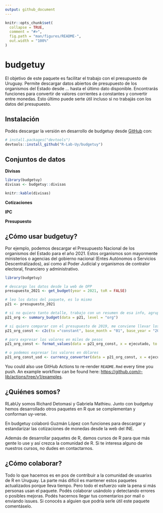 ```yaml
---
output: github_document
---
```


<!-- README.md is generated from README.Rmd. Please edit that file -->

```r
knitr::opts_chunk$set(
  collapse = TRUE,
  comment = "#>",
  fig.path = "man/figures/README-",
  out.width = "100%"
)
```

# budgetuy

<!-- badges: start -->
<!-- badges: end -->

El objetivo de este paquete es facilitar el trabajo con el presupuesto de Uruguay. Permite descargar datos abiertos de presupuesto de los organismos del Estado desde ... hasta el último dato disponible. Encontrarás funciones para convertir de valores corrientes a constantes y convertir entre monedas. Esto último puede serte útil incluso si no trabajás con los datos del presupuesto.

## Instalación

Podés descargar la versión en desarrollo de budgetuy desde [GitHub](https://github.com/) con:

``` r
# install.packages("devtools")
devtools::install_github("R-Lab-Uy/budgetuy")
```

## Conjuntos de datos

**Divisas**


```r
library(budgetuy)
divisas <- budgetuy::divisas

knitr::kable(divisas)
```

**Cotizaciones**

**IPC**

**Presupuesto**


## ¿Cómo usar budgetuy?

Por ejemplo, podemos descargar el Presupuesto Nacional de los organismos del Estado para el año 2021. Estos organismos son mayormente ministerios o agencias del gobierno nacional (Entes Autónomos o Servicios Descentralizados), así como al Poder Judicial y organismos de contralor
electoral, financiero y administrativo. 

```r
library(budgetuy)

# descargo los datos desde la web de OPP 
presupuesto_2021 <- get_budget(year = 2021, toR = FALSE)

# leo los datos del paquete, es lo mismo
p21 <- presupuesto_2021

# si no quiero tanto detalle, trabajo con un resumen de esa info, agrupada por organismo
p21_org <- summary_budget(data = p21, level = "org")

# si quiero comparar con el presupuesto de 2019, me conviene llevar los pesos corrientes de 2021 a pesos constantes de 2019
p21_org_const <- c2c(to ="constant", base_month = "01", base_year = "2019", data = p21_org, x = "ejecutado", y = "año")

# para expresar los valores en miles de pesos
p21_org_const <- format_values(data = p21_org_const, x = ejecutado, to = "thousand") 

# o podemos expresar los valores en dólares
p21_org_const_usd <- currency_converter(data = p21_org_const, x = ejecutado_const, base_date = "2019-01-01")
```


You could also use GitHub Actions to re-render `README.Rmd` every time you push. An example workflow can be found here: <https://github.com/r-lib/actions/tree/v1/examples>.

## ¿Quiénes somos?

RLabUy somos Richard Detomasi y Gabriela Mathieu. Junto con budgetuy hemos desarrollado otros paquetes en R que se complementan y conforman uy-verse.

En budgetuy colaboró Guzmán López con funciones para descargar y estandarizar las cotizaciones de monedas desde la web del INE.

Además de desarrollar paquetes de R, damos cursos de R para que más gente lo use y así crezca la comunidad de R. Si te interesa alguno de nuestros cursos, no dudes en contactarnos.

## ¿Cómo colaborar?

Todo lo que hacemos es en pos de contribuir a la comunidad de usuarixs de R en Uruguay. La parte más difícil es mantener estos paquetes actualizados porque lleva tiempo. Pero todo el esfuerzo vale la pena si más personas usan el paquete. Podés colaborar usándolo y detectando errores o posibles mejoras. Podés hacernos llegar tus comentarios por mail o enviando issues. Si conocés a alguien que podría serle útil este paquete comentáselo.